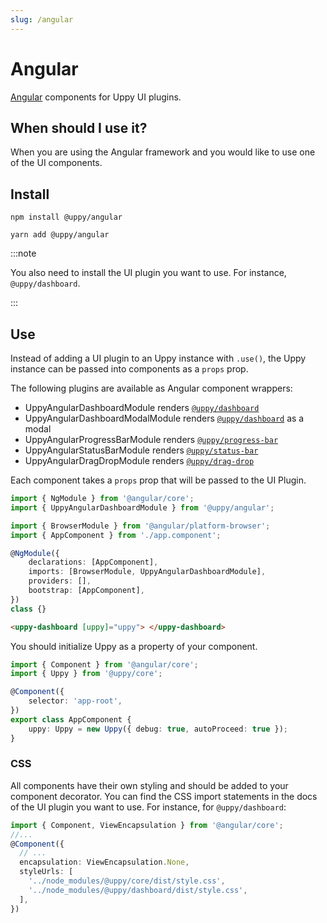 ```yaml
---
slug: /angular
---
```



# Angular

[Angular][] components for Uppy UI plugins.

## When should I use it?

When you are using the Angular framework and you would like to use one of the UI
components.

## Install

<Tabs>
  <TabItem value="npm" label="NPM" default>

```shell
npm install @uppy/angular
```

  </TabItem>

  <TabItem value="yarn" label="Yarn">

```shell
yarn add @uppy/angular
```

  </TabItem>
</Tabs>

:::note

You also need to install the UI plugin you want to use. For instance,
`@uppy/dashboard`.

:::

## Use

Instead of adding a UI plugin to an Uppy instance with `.use()`, the Uppy
instance can be passed into components as a `props` prop.

The following plugins are available as Angular component wrappers:

- UppyAngularDashboardModule renders [`@uppy/dashboard`](/docs/dashboard)
- UppyAngularDashboardModalModule renders [`@uppy/dashboard`](/docs/dashboard)
  as a modal
- UppyAngularProgressBarModule renders
  [`@uppy/progress-bar`](/docs/progress-bar)
- UppyAngularStatusBarModule renders [`@uppy/status-bar`](/docs/status-bar)
- UppyAngularDragDropModule renders [`@uppy/drag-drop`](/docs/drag-drop)

Each component takes a `props` prop that will be passed to the UI Plugin.

```typescript title="app.module.ts" showLineNumbers
import { NgModule } from '@angular/core';
import { UppyAngularDashboardModule } from '@uppy/angular';

import { BrowserModule } from '@angular/platform-browser';
import { AppComponent } from './app.component';

@NgModule({
	declarations: [AppComponent],
	imports: [BrowserModule, UppyAngularDashboardModule],
	providers: [],
	bootstrap: [AppComponent],
})
class {}
```

```html title="app.component.html" showLineNumbers
<uppy-dashboard [uppy]="uppy"> </uppy-dashboard>
```

You should initialize Uppy as a property of your component.

```typescript title="app.component.ts" showLineNumbers
import { Component } from '@angular/core';
import { Uppy } from '@uppy/core';

@Component({
	selector: 'app-root',
})
export class AppComponent {
	uppy: Uppy = new Uppy({ debug: true, autoProceed: true });
}
```

### CSS

All components have their own styling and should be added to your component
decorator. You can find the CSS import statements in the docs of the UI plugin
you want to use. For instance, for `@uppy/dashboard`:

```typescript
import { Component, ViewEncapsulation } from '@angular/core';
//...
@Component({
  // ...
  encapsulation: ViewEncapsulation.None,
  styleUrls: [
    '../node_modules/@uppy/core/dist/style.css',
    '../node_modules/@uppy/dashboard/dist/style.css',
  ],
})
```

[angular]: https://angular.io
